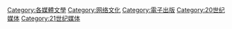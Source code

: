 {{Catnav|頁面分類|人类社会|生活|文化|网络文化}}
{{Catnav|頁面分類|人类社会|生活|文化|文学}}
{{Catnav|頁面分類|人类社会|文化|艺术|文学}}
{{Catnav|頁面分類|人类社会|文化|网络文化}}
{{Catnav|頁面分類|人类社会|文化|文学}}
{{Catnav|頁面分類|人文學科|艺术|文学}}
{{Catnav|頁面分類|人文學科|文学}}

[[Category:各媒體文學|Category:各媒體文學]]
[[Category:网络文化|Category:网络文化]]
[[Category:電子出版|Category:電子出版]]
[[Category:20世纪媒体|Category:20世纪媒体]]
[[Category:21世纪媒体|Category:21世纪媒体]]